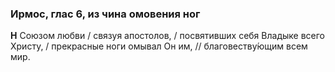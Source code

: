 ### Ирмос, глас 6, из чина омовения ног

**Н** Союзом любви / связуя апостолов, / посвятивших себя Владыке всего Христу, / прекрасные ноги омывал Он им, // благовеству́ющим всем мир.
